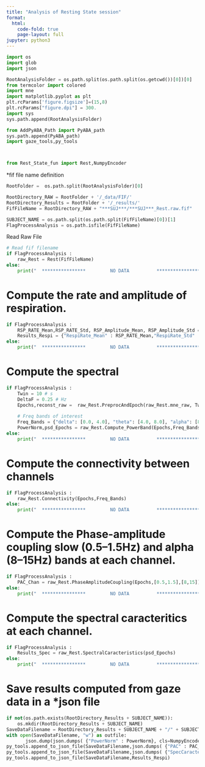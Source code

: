 ```yaml
---
title: "Analysis of Resting State session"
format:
  html:
    code-fold: true
    page-layout: full
jupyter: python3
---
```




```python
import os 
import glob
import json

RootAnalysisFolder = os.path.split(os.path.split(os.getcwd())[0])[0]
from termcolor import colored
import mne
import matplotlib.pyplot as plt
plt.rcParams['figure.figsize']=(15,8)
plt.rcParams["figure.dpi"] = 300.
import sys
sys.path.append(RootAnalysisFolder)

from AddPyABA_Path import PyABA_path
sys.path.append(PyABA_path)
import gaze_tools,py_tools



from Rest_State_fun import Rest,NumpyEncoder
```


*fif file name definition

```python

RootFolder =  os.path.split(RootAnalysisFolder)[0]

RootDirectory_RAW = RootFolder + '/_data/FIF/'
RootDirectory_Results = RootFolder + '/_results/'
FifFileName = RootDirectory_RAW + "***SUJ***/***SUJ***_Rest.raw.fif"

SUBJECT_NAME = os.path.split(os.path.split(FifFileName)[0])[1]
FlagProcessAnalysis = os.path.isfile(FifFileName)


```


Read Raw File

```python

# Read fif filename 
if FlagProcessAnalysis :
	raw_Rest = Rest(FifFileName)
else:
	print("  ****************         NO DATA          ****************")		
```

# Compute the rate and amplitude of respiration.
```python
if FlagProcessAnalysis :
	RSP_RATE_Mean,RSP_RATE_Std, RSP_Amplitude_Mean, RSP_Amplitude_Std = raw_Rest.RespirationAnalysis(raw_Rest.mne_raw,'Resp')
	Results_Respi = {"RespiRate_Mean" : RSP_RATE_Mean,"RespiRate_Std" : RSP_RATE_Std,"RespiAmplitude_Mean" : RSP_Amplitude_Mean,"RespiAmplitude_Std" : RSP_Amplitude_Std}
else:
	print("  ****************         NO DATA          ****************")		
```


# Compute the spectral 
```python
if FlagProcessAnalysis :
	Twin = 10 # s
	DeltaF = 0.25 # Hz
	Epochs,reconst_raw =  raw_Rest.PreprocAndEpoch(raw_Rest.mne_raw, Twin)
	
	# Freq bands of interest
	Freq_Bands = {"delta": [0.0, 4.0], "theta": [4.0, 8.0], "alpha": [8.0, 12.0], "beta": [13.0, 25.0], "gamma": [25.0, 40.0]}
	PowerNorm,psd_Epochs = raw_Rest.Compute_PowerBand(Epochs,Freq_Bands)
else:
	print("  ****************         NO DATA          ****************")		
```


# Compute the connectivity between channels 
```python
if FlagProcessAnalysis :
	raw_Rest.Connectivity(Epochs,Freq_Bands)
else:
	print("  ****************         NO DATA          ****************")		
```

# Compute the Phase-amplitude coupling slow (0.5–1.5Hz) and alpha (8–15Hz) bands at each channel.
```python
if FlagProcessAnalysis :
	PAC_Chan = raw_Rest.PhaseAmplitudeCoupling(Epochs,[0.5,1.5],[8,15])
else:
	print("  ****************         NO DATA          ****************")		
```

# Compute the spectral caracteritics at each channel.
```python
if FlagProcessAnalysis :
	Results_Spec = raw_Rest.SpectralCaracteristics(psd_Epochs)
else:
	print("  ****************         NO DATA          ****************")		
```








# Save results computed from gaze data in a *json file
```python
if not(os.path.exists(RootDirectory_Results + SUBJECT_NAME)):
	os.mkdir(RootDirectory_Results + SUBJECT_NAME)
SaveDataFilename = RootDirectory_Results + SUBJECT_NAME + "/" + SUBJECT_NAME + "_Rest.json"
with open(SaveDataFilename, "w") as outfile: 
	   json.dump(json.dumps( {"PowerNorm" : PowerNorm}, cls=NumpyEncoder), outfile)
py_tools.append_to_json_file(SaveDataFilename,json.dumps( {"PAC" : PAC_Chan}, cls=NumpyEncoder))
py_tools.append_to_json_file(SaveDataFilename,json.dumps( {"SpecCaracteristic" : Results_Spec}, cls=NumpyEncoder))
py_tools.append_to_json_file(SaveDataFilename,Results_Respi)

	   
```











